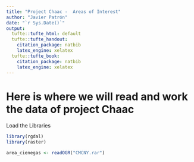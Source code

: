 ```yaml
---
title: "Project Chaac -  Areas of Interest"
author: "Javier Patrón"
date: "`r Sys.Date()`"
output:
  tufte::tufte_html: default
  tufte::tufte_handout:
    citation_package: natbib
    latex_engine: xelatex
  tufte::tufte_book:
    citation_package: natbib
    latex_engine: xelatex
---
```



# Here is where we will read and work the data of project Chaac


Load the Libraries
```r
library(rgdal)
library(raster)
```


```r
area_cienegas <- readOGR("CMCNY.rar")
```

